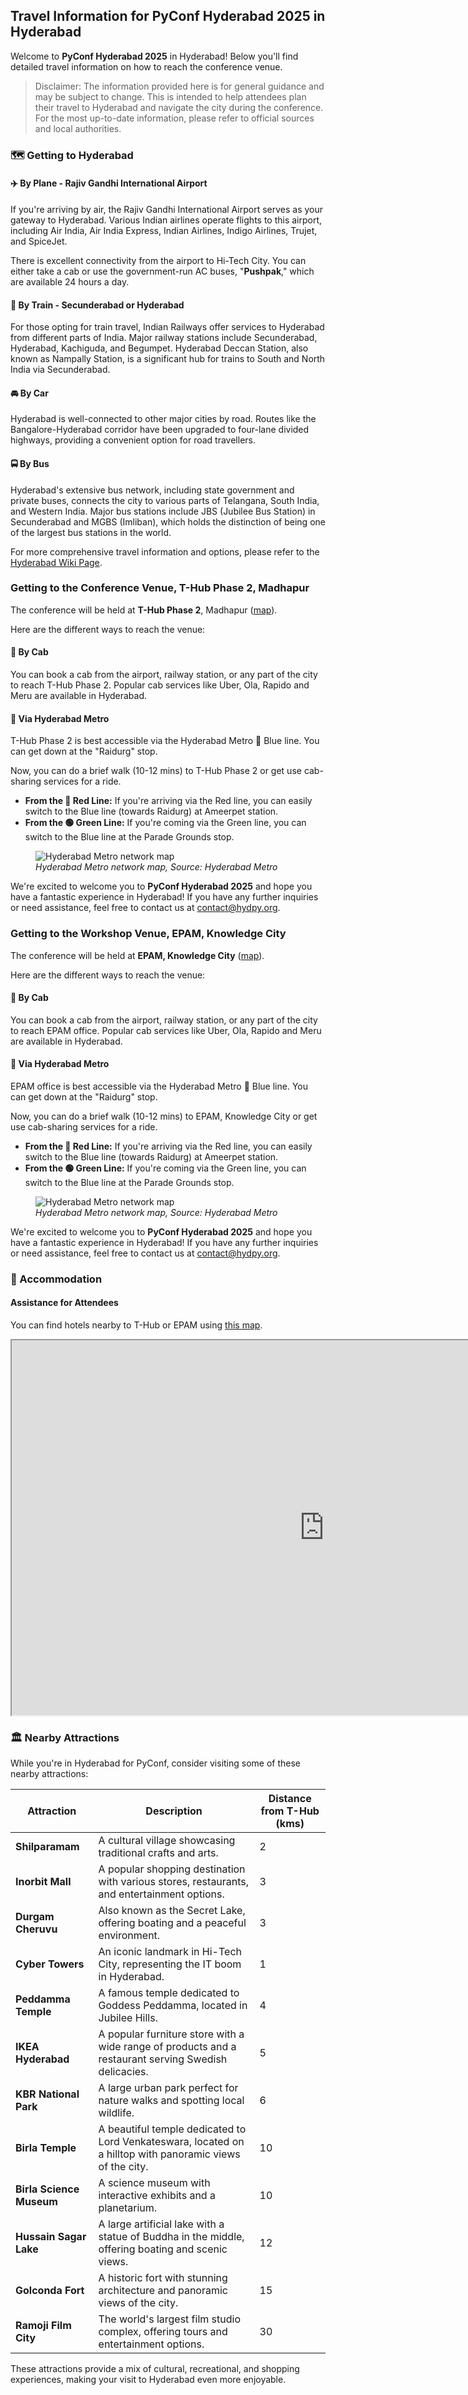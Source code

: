 ## Travel Information for PyConf Hyderabad 2025 in Hyderabad

Welcome to **PyConf Hyderabad 2025** in Hyderabad! Below you'll find detailed travel information on how to reach the conference venue.

> Disclaimer: The information provided here is for general guidance and may be subject to change. This is intended to help attendees plan their travel to Hyderabad and navigate the city during the conference. For the most up-to-date information, please refer to official sources and local authorities.

### 🗺️ Getting to Hyderabad

#### ✈️ By Plane - Rajiv Gandhi International Airport

If you're arriving by air, the Rajiv Gandhi International Airport serves as your gateway to Hyderabad. Various Indian airlines operate flights to this airport, including Air India, Air India Express, Indian Airlines, Indigo Airlines, Trujet, and SpiceJet.

There is excellent connectivity from the airport to Hi-Tech City. You can either take a cab or use the government-run AC buses, "**Pushpak**," which are available 24 hours a day.

#### 🚆 By Train - Secunderabad or Hyderabad

For those opting for train travel, Indian Railways offer services to Hyderabad from different parts of India. Major railway stations include Secunderabad, Hyderabad, Kachiguda, and Begumpet. Hyderabad Deccan Station, also known as Nampally Station, is a significant hub for trains to South and North India via Secunderabad.

#### 🚘 By Car

Hyderabad is well-connected to other major cities by road. Routes like the Bangalore-Hyderabad corridor have been upgraded to four-lane divided highways, providing a convenient option for road travellers.

#### 🚍 By Bus

Hyderabad's extensive bus network, including state government and private buses, connects the city to various parts of Telangana, South India, and Western India. Major bus stations include JBS (Jubilee Bus Station) in Secunderabad and MGBS (Imliban), which holds the distinction of being one of the largest bus stations in the world.

For more comprehensive travel information and options, please refer to the [Hyderabad Wiki Page](https://wikitravel.org/en/Hyderabad#Get_in).

### Getting to the Conference Venue, T-Hub Phase 2, Madhapur

The conference will be held at **T-Hub Phase 2**, Madhapur ([map](https://maps.app.goo.gl/7Ey8qqYmpvMzt5mx8)).

Here are the different ways to reach the venue:

#### 🚖 By Cab

You can book a cab from the airport, railway station, or any part of the city to reach T-Hub Phase 2. Popular cab services like Uber, Ola, Rapido and Meru are available in Hyderabad.

#### 🚆 Via Hyderabad Metro

T-Hub Phase 2 is best accessible via the Hyderabad Metro 🔵 Blue line. You can get down at the "Raidurg" stop.

Now, you can do a brief walk (10-12 mins) to T-Hub Phase 2 or get use cab-sharing services for a ride.

- **From the 🔴 Red Line:** If you're arriving via the Red line, you can easily switch to the Blue line (towards Raidurg) at Ameerpet station.
- **From the 🟢 Green Line:** If you're coming via the Green line, you can switch to the Blue line at the Parade Grounds stop.

<figure style={{ textAlign: 'center' }}>
  <img
    src="/images/network-map.jpg"
    alt="Hyderabad Metro network map"
    loading="lazy"
    style={{ maxWidth: '100%', height: 'auto' }}
  />
  <figcaption>
    <em>Hyderabad Metro network map, Source: Hyderabad Metro</em>
  </figcaption>
</figure>

We're excited to welcome you to **PyConf Hyderabad 2025** and hope you have a fantastic experience in Hyderabad! If you have any further inquiries or need assistance, feel free to contact us at [contact@hydpy.org](mailto:contact@hydpy.org).

### Getting to the Workshop Venue, EPAM, Knowledge City

The conference will be held at **EPAM, Knowledge City** ([map](https://maps.app.goo.gl/JJXrbhi4fyPfA99e8)).

Here are the different ways to reach the venue:

#### 🚖 By Cab

You can book a cab from the airport, railway station, or any part of the city to reach EPAM office. Popular cab services like Uber, Ola, Rapido and Meru are available in Hyderabad.

#### 🚆 Via Hyderabad Metro

EPAM office is best accessible via the Hyderabad Metro 🔵 Blue line. You can get down at the "Raidurg" stop.

Now, you can do a brief walk (10-12 mins) to EPAM, Knowledge City or get use cab-sharing services for a ride.

- **From the 🔴 Red Line:** If you're arriving via the Red line, you can easily switch to the Blue line (towards Raidurg) at Ameerpet station.
- **From the 🟢 Green Line:** If you're coming via the Green line, you can switch to the Blue line at the Parade Grounds stop.

<figure style={{ textAlign: 'center' }}>
  <img
    src="/images/network-map.jpg"
    alt="Hyderabad Metro network map"
    loading="lazy"
    style={{ maxWidth: '100%', height: 'auto' }}
  />
  <figcaption>
    <em>Hyderabad Metro network map, Source: Hyderabad Metro</em>
  </figcaption>
</figure>

We're excited to welcome you to **PyConf Hyderabad 2025** and hope you have a fantastic experience in Hyderabad! If you have any further inquiries or need assistance, feel free to contact us at [contact@hydpy.org](mailto:contact@hydpy.org).

### 🏨 Accommodation

#### Assistance for Attendees

You can find hotels nearby to T-Hub or EPAM using [this map](https://maps.app.goo.gl/j3wrtB2HkWDK2W6U8).

<iframe
  src="https://www.google.com/maps/embed?pb=!1m16!1m12!1m3!1d3806.4023239755147!2d78.36368867734552!3d17.440447484196866!2m3!1f0!2f0!3f0!3m2!1i1024!2i768!4f13.1!2m1!1shotels%20nearby%20t%20hub!5e0!3m2!1sen!2sin!4v1739478628389!5m2!1sen!2sin"
  width="1000"
  height="600"
  style={{ border: 0, maxWidth: '100%', minHeight: '600px', height: 'auto' }}
  loading="lazy"
  referrerPolicy="no-referrer-when-downgrade"
></iframe>

### 🏛️ Nearby Attractions

While you're in Hyderabad for PyConf, consider visiting some of these nearby attractions:

<table>
  <thead>
    <tr>
      <th>Attraction</th>
      <th>Description</th>
      <th>Distance from T-Hub (kms)</th>
    </tr>
  </thead>
  <tbody>
    <tr>
      <td>
        <strong>Shilparamam</strong>
      </td>
      <td>A cultural village showcasing traditional crafts and arts.</td>
      <td>2</td>
    </tr>
    <tr>
      <td>
        <strong>Inorbit Mall</strong>
      </td>
      <td>
        A popular shopping destination with various stores, restaurants, and
        entertainment options.
      </td>
      <td>3</td>
    </tr>
    <tr>
      <td>
        <strong>Durgam Cheruvu</strong>
      </td>
      <td>
        Also known as the Secret Lake, offering boating and a peaceful
        environment.
      </td>
      <td>3</td>
    </tr>
    <tr>
      <td>
        <strong>Cyber Towers</strong>
      </td>
      <td>
        An iconic landmark in Hi-Tech City, representing the IT boom in
        Hyderabad.
      </td>
      <td>1</td>
    </tr>
    <tr>
      <td>
        <strong>Peddamma Temple</strong>
      </td>
      <td>
        A famous temple dedicated to Goddess Peddamma, located in Jubilee Hills.
      </td>
      <td>4</td>
    </tr>
    <tr>
      <td>
        <strong>IKEA Hyderabad</strong>
      </td>
      <td>
        A popular furniture store with a wide range of products and a restaurant
        serving Swedish delicacies.
      </td>
      <td>5</td>
    </tr>
    <tr>
      <td>
        <strong>KBR National Park</strong>
      </td>
      <td>
        A large urban park perfect for nature walks and spotting local wildlife.
      </td>
      <td>6</td>
    </tr>
    <tr>
      <td>
        <strong>Birla Temple</strong>
      </td>
      <td>
        A beautiful temple dedicated to Lord Venkateswara, located on a hilltop
        with panoramic views of the city.
      </td>
      <td>10</td>
    </tr>
    <tr>
      <td>
        <strong>Birla Science Museum</strong>
      </td>
      <td>A science museum with interactive exhibits and a planetarium.</td>
      <td>10</td>
    </tr>
    <tr>
      <td>
        <strong>Hussain Sagar Lake</strong>
      </td>
      <td>
        A large artificial lake with a statue of Buddha in the middle, offering
        boating and scenic views.
      </td>
      <td>12</td>
    </tr>
    <tr>
      <td>
        <strong>Golconda Fort</strong>
      </td>
      <td>
        A historic fort with stunning architecture and panoramic views of the
        city.
      </td>
      <td>15</td>
    </tr>
    <tr>
      <td>
        <strong>Ramoji Film City</strong>
      </td>
      <td>
        The world's largest film studio complex, offering tours and
        entertainment options.
      </td>
      <td>30</td>
    </tr>
  </tbody>
</table>

These attractions provide a mix of cultural, recreational, and shopping experiences, making your visit to Hyderabad even more enjoyable.
